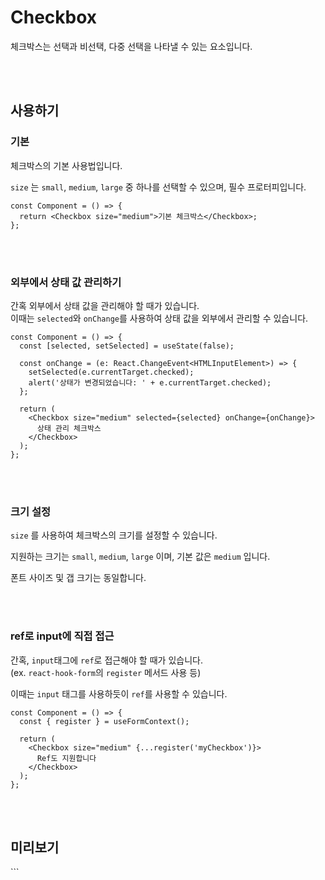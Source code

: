 
<Meta of={CheckboxStories} />

# Checkbox

체크박스는 선택과 비선택, 다중 선택을 나타낼 수 있는 요소입니다.

<br />
<br />

## 사용하기

### 기본

체크박스의 기본 사용법입니다.

`size` 는 `small`, `medium`, `large` 중 하나를 선택할 수 있으며, 필수 프로터피입니다.

```tsx
const Component = () => {
  return <Checkbox size="medium">기본 체크박스</Checkbox>;
};
```

<Canvas of={CheckboxStories.Default} withSource="none" />

<br />
<br />

### 외부에서 상태 값 관리하기

간혹 외부에서 상태 값을 관리해야 할 때가 있습니다.  
이때는 `selected`와 `onChange`를 사용하여 상태 값을 외부에서 관리할 수 있습니다.

```tsx
const Component = () => {
  const [selected, setSelected] = useState(false);

  const onChange = (e: React.ChangeEvent<HTMLInputElement>) => {
    setSelected(e.currentTarget.checked);
    alert('상태가 변경되었습니다: ' + e.currentTarget.checked);
  };

  return (
    <Checkbox size="medium" selected={selected} onChange={onChange}>
      상태 관리 체크박스
    </Checkbox>
  );
};
```

<Canvas of={CheckboxStories.StateChange} withSource="none" />

<br />
<br />

### 크기 설정

`size` 를 사용하여 체크박스의 크기를 설정할 수 있습니다.

지원하는 크기는 `small`, `medium`, `large` 이며, 기본 값은 `medium` 입니다.

폰트 사이즈 및 갭 크기는 동일합니다.

<Canvas of={CheckboxStories.Sizes} withSource="none" />

<br />
<br />

### ref로 input에 직접 접근

간혹, `input`태그에 `ref`로 접근해야 할 때가 있습니다.  
(ex. `react-hook-form`의 `register` 메서드 사용 등)

이때는 `input` 태그를 사용하듯이 `ref`를 사용할 수 있습니다.

```tsx
const Component = () => {
  const { register } = useFormContext();

  return (
    <Checkbox size="medium" {...register('myCheckbox')}>
      Ref도 지원합니다
    </Checkbox>
  );
};
```

<br />
<br />

## 미리보기

<Canvas of={CheckboxStories.Primary} />
<Controls />
```
